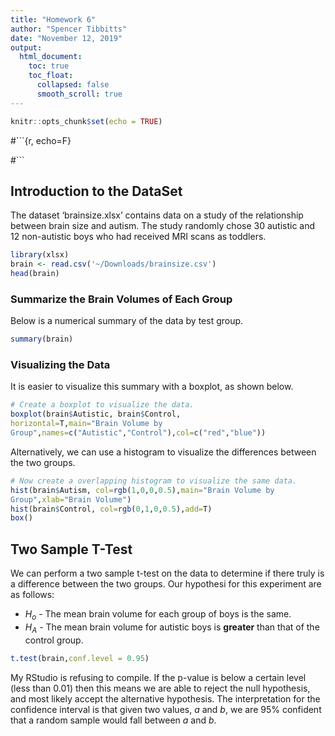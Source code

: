---
title: "Homework 6"
author: "Spencer Tibbitts"
date: "November 12, 2019"
output:
  html_document:
    toc: true
    toc_float:
      collapsed: false
      smooth_scroll: true
---

```{r setup, include=FALSE}
knitr::opts_chunk$set(echo = TRUE)
```

#```{r, echo=F}

#```

## Introduction to the DataSet

The dataset 'brainsize.xlsx' contains data on a study of the
relationship between brain size and autism. The study randomly chose
30 autistic and 12 non-autistic boys who had received MRI scans as
toddlers.

```{r, echo=F}
library(xlsx)
brain <- read.csv('~/Downloads/brainsize.csv')
head(brain)
```

### Summarize the Brain Volumes of Each Group

Below is a numerical summary of the data by test group.

```{r, echo=F}

summary(brain)
```

### Visualizing the Data

It is easier to visualize this summary with a boxplot, as shown below.

```{r, echo=F}

# Create a boxplot to visualize the data.
boxplot(brain$Autistic, brain$Control,
horizontal=T,main="Brain Volume by
Group",names=c("Autistic","Control"),col=c("red","blue"))
```
Alternatively, we can use a histogram to visualize the differences
between the two groups.
```{r, echo=F}
# Now create a overlapping histogram to visualize the same data.
hist(brain$Autism, col=rgb(1,0,0,0.5),main="Brain Volume by
Group",xlab="Brain Volume")
hist(brain$Control, col=rgb(0,1,0,0.5),add=T)
box()
```

## Two Sample T-Test

We can perform a two sample t-test on the data to determine if there
truly is a difference between the two groups. Our hypothesi for this
experiment are as follows:

* $H_o$ - The mean brain volume for each group of boys is the same.
* $H_A$ - The mean brain volume for autistic boys is **greater** than
that of the control group.

```{r, echo=F}
t.test(brain,conf.level = 0.95)
```

My RStudio is refusing to compile.  If the p-value is below a certain level (less than 0.01) then this means we are able to reject the null hypothesis, and most likely accept the alternative hypothesis.  The interpretation for the confidence interval is that given two values, *a* and *b*, we are 95% confident that a random sample would fall between *a* and *b*.